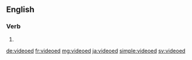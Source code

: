==English==

===Verb===
{{head|en}}

# {{en-past of|video}}

[[de:videoed]]
[[fr:videoed]]
[[mg:videoed]]
[[ja:videoed]]
[[simple:videoed]]
[[sv:videoed]]